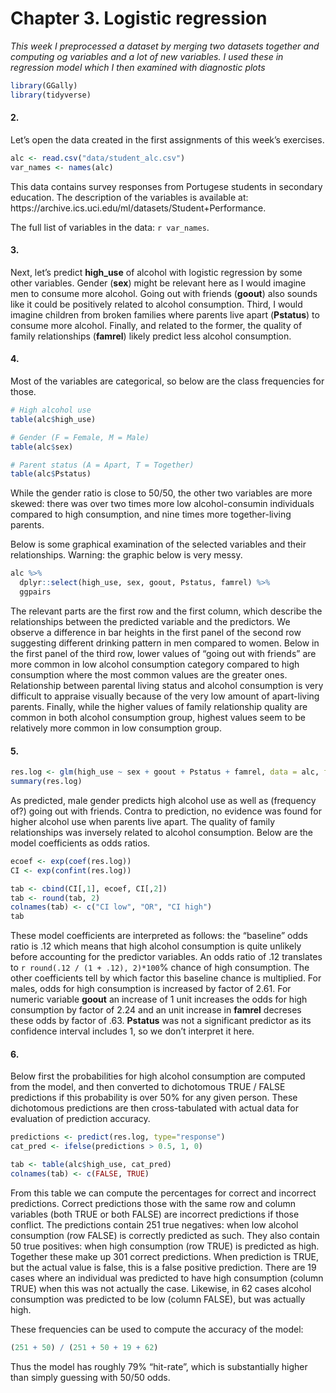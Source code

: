 # Chapter 3. Logistic regression

*This week I preprocessed a dataset by merging two datasets together and computing  og variables and a lot of new variables. I used these in regression model which I then examined with diagnostic plots*

```r
library(GGally)
library(tidyverse)
```

#### 2. 

Let's open the data created in the first assignments of this week's exercises. 

```r
alc <- read.csv("data/student_alc.csv")
var_names <- names(alc)
```

This data contains survey responses from Portugese students in secondary education.  The description of the variables is available at: https://archive.ics.uci.edu/ml/datasets/Student+Performance. 

The full list of variables in the data: `r var_names`.

#### 3.

Next, let's predict **high_use** of alcohol with logistic regression by some other variables. Gender (**sex**) might be relevant here as I would imagine men to consume more alcohol. Going out with friends (**goout**) also sounds like it could be positively related to alcohol consumption. Third, I would imagine children from broken families where parents live apart (**Pstatus**) to consume more alcohol. Finally, and related to the former, the quality of family relationships (**famrel**) likely predict less alcohol consumption.

#### 4.

Most of the variables are categorical, so below are the class frequencies for those.

```r
# High alcohol use
table(alc$high_use)

# Gender (F = Female, M = Male)
table(alc$sex)

# Parent status (A = Apart, T = Together)
table(alc$Pstatus)
```

While the gender ratio is close to 50/50, the other two variables are more skewed: there was over two times more low alcohol-consumin individuals compared to high consumption, and nine times more together-living parents. 

Below is some graphical examination of the selected variables and their relationships. Warning: the graphic below is very messy.

```r
alc %>%
  dplyr::select(high_use, sex, goout, Pstatus, famrel) %>%
  ggpairs
```

The relevant parts are the first row and the first column, which describe the relationships between the predicted variable and the predictors. We observe a difference in bar heights in the first panel of the second row suggesting different drinking pattern in men compared to women. Below in the first panel of the third row, lower values of "going out with friends" are more common in low alcohol consumption category compared to high consumption where the most common values are the greater ones. Relationship between parental living status and alcohol consumption is very difficult to appraise visually because of the very low amount of apart-living parents. Finally, while the higher values of family relationship quality are common in both alcohol consumption group, highest values seem to be relatively more common in low consumption group.

#### 5. 

```r
res.log <- glm(high_use ~ sex + goout + Pstatus + famrel, data = alc, family="binomial")
summary(res.log)
```

As predicted, male gender predicts high alcohol use as well as (frequency of?) going out with friends. Contra to prediction, no evidence was found for higher alcohol use when parents live apart. The quality of family relationships was inversely related to alcohol consumption. Below are the model coefficients as odds ratios.

```r
ecoef <- exp(coef(res.log))
CI <- exp(confint(res.log))

tab <- cbind(CI[,1], ecoef, CI[,2])
tab <- round(tab, 2)
colnames(tab) <- c("CI low", "OR", "CI high")
tab
```

These model coefficients are interpreted as follows: the "baseline" odds ratio is .12 which means that high alcohol consumption is quite unlikely before accounting for the predictor variables. An odds ratio of .12 translates to `r round(.12 / (1 + .12), 2)*100`% chance of high consumption. The other coefficients tell by which factor this baseline chance is multiplied. For males, odds for high consumption is increased by factor of 2.61. For numeric variable **goout** an increase of 1 unit increases the odds for high consumption by factor of 2.24 and an unit increase in **famrel** decreses these odds by factor of .63. **Pstatus** was not a significant predictor as its confidence interval includes 1, so we don't interpret it here.  

#### 6. 

Below first the probabilities for high alcohol consumption are computed from the model, and then converted to dichotomous TRUE / FALSE predictions if this probability is over 50% for any given person. These dichotomous predictions are then cross-tabulated with actual data for evaluation of prediction accuracy.

```r
predictions <- predict(res.log, type="response")
cat_pred <- ifelse(predictions > 0.5, 1, 0)

tab <- table(alc$high_use, cat_pred)
colnames(tab) <- c(FALSE, TRUE)
```

From this table we can compute the percentages for correct and incorrect predictions. Correct predictions those with the same row and column variables (both TRUE or both FALSE) are incorrect predictions if those conflict. The predictions contain 251 true negatives: when low alcohol consumption (row FALSE) is correctly predicted as such. They also contain 50 true positives: when high consumption (row TRUE) is predicted as high. Together these make up 301 correct predictions. When prediction is TRUE, but the actual value is false, this is a false positive prediction. There are 19 cases where an individual was predicted to have high consumption (column TRUE) when this was not actually the case. Likewise, in 62 cases alcohol consumption was predicted to be low (column FALSE), but was actually high. 

These frequencies can be used to compute the accuracy of the model:

```r
(251 + 50) / (251 + 50 + 19 + 62)
```
Thus the model has roughly 79% "hit-rate", which is substantially higher than simply guessing with 50/50 odds. 